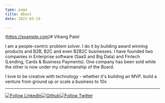 ```yaml
---
type: page
title: About
date: 2021-03-19

---
```

(https://example.com)# Vihang Patel

I am a people-centric problem solver. I do it by building award winning products and B2B, B2C and even B2B2C businesses. I have founded two companies in Enterprise software (SaaS and Big Data) and Fintech (Lending, Cards & Business Payments). One company has been sold while the other is now under my chairmanship of the Board.

I love to be creative with technology - whether it's building an MVP. build a venture from ground up or scale a business to 10x

***

[![Follow LinkedIn](/images/68747470733a2f2f696d672e736869656c64732e696f2f62616467652f4c696e6b6564496e2d3030373742353f7374796c653d666f722d7468652d6261646765266c6f676f3d6c696e6b6564696e266c6f676f436f6c6f723d7768697465.svg)](https://linkedin.com/in/vihangpatel "LinkedIn")[![Github](/images/68747470733a2f2f696d672e736869656c64732e696f2f62616467652f4769744875622d3130303030303f7374796c653d666f722d7468652d6261646765266c6f676f3d676974687562266c6f676f436f6c6f723d7768697465.svg)](https://linkedin.com/in/vihangpatel "LinkedIn")[![Follow Twitter](/images/68747470733a2f2f696d672e736869656c64732e696f2f62616467652f547769747465722d3144413146323f7374796c653d666f722d7468652d6261646765266c6f676f3d74776974746572266c6f676f436f6c6f723d7768697465.svg)](https://linkedin.com/in/vihangpatel "LinkedIn")